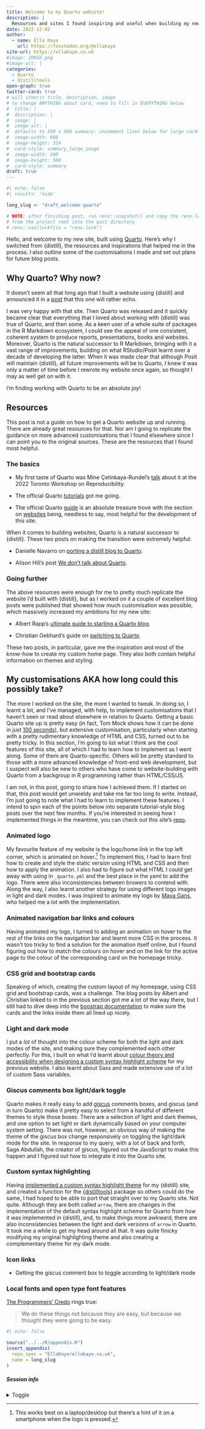 ```yaml
---
title: Welcome to my Quarto website!
description: |
  Resources and sites I found inspiring and useful when building my new site, notes on my customisations and plans for future posts
date: 2022-12-02
author: 
  - name: Ella Kaye
    url: https://fosstodon.org/@ellakaye
site-url: https://ellakaye.co.uk
#image: IMAGE.png
#image-alt: |
categories:
  - Quarto
  - distilltools
open-graph: true
twitter-card: true
# will inherit title, description, image
# to change ANYTHING about card, need to fill in EVERYTHING below
#  title: |
#  description: |
#  image: |
#  image-alt: |
#  defaults to 500 x 500 summary: uncomment lines below for large card
#  image-width: 600 
#  image-height: 314
#  card-style: summary_large_image 
#  image-width: 500
#  image-height: 500
#  card-style: summary
draft: true
---
```


<!--------------- set up ----------------->

```r
#| echo: false
#| results: 'hide'

long_slug <- "draft_welcome-quarto"

# NOTE: after finishing post, run renv::snapshot() and copy the renv.lock file 
# from the project root into the post directory
# renv::use(lockfile = "renv.lock")
```

<!--------------- post content ----------------->

Hello, and welcome to my new site, built using [Quarto](https://quarto.org){target="_blank"}. Here’s why I switched from {distill}, the resources and inspirations that helped me in the process. I also outline some of the customisations I made and set out plans for future blog posts.

## Why Quarto? Why now?

It doesn't seem all that long ago that I built a website using {distill} and announced it in a [post](../2021-05-08_welcome-distill/index.qmd) that this one will rather echo.

I was very happy with that site. Then Quarto was released and it quickly became clear that everything that I loved about working with {distill} was true of Quarto, and then some. As a keen user of a whole suite of packages in the R Markdown ecosystem, I could see the appeal of one consistent, coherent system to produce reports, presentations, books and websites. Moreover, Quarto is the natural successor to R Markdown, bringing with it a vast range of improvements, building on what RStudio/Posit learnt over a decade of developing the latter. When it was made clear that although Posit will maintain {distill}, all future improvements will be to Quarto, I knew it was only a matter of time before I rewrote my website once again, so thought I may as well get on with it.

I'm finding working with Quarto to be an absolute joy!

## Resources

This post is not a guide on how to get a Quarto website up and running. There are already great resources for that. Nor am I going to replicate the guidance on more advanced customisations that I found elsewhere since I can point you to the original sources. These are the resources that I found most helpful.

### The basics

- My first taste of Quarto was Mine Çetinkaya-Rundel's [talk](https://www.youtube.com/watch?v=6p4vOKS6Xls){target="_blank"} about it at the 2022 Toronto Workshop on Reproducibility.

- The official Quarto [tutorials](https://quarto.org/docs/get-started/){target="_blank"} got me going.

- The official Quarto [guide](https://quarto.org/docs/guide/){target="_blank"} is an absolute treasure trove with the section on [websites](https://quarto.org/docs/websites/) being, needless to say, most helpful for the development of this site.

When it comes to building websites, Quarto is a natural successor to {distill}. These two posts on making the transition were extremely helpful:

- Danielle Navarro on [porting a distill blog to Quarto](https://blog.djnavarro.net/posts/2022-04-20_porting-to-quarto/){target="_blank"}. 

- Alison Hill's post [We don't talk about Quarto](https://www.apreshill.com/blog/2022-04-we-dont-talk-about-quarto/){target="_blank"}.

### Going further

The above resources were enough for me to pretty much replicate the website I'd built with {distill}, but as I worked on it a couple of excellent blog posts were published that showed how much customisation was possible, which massively increased my ambitions for my new site:

- Albert Rapp's [ultimate guide to starting a Quarto blog ](https://albert-rapp.de/posts/13_quarto_blog_writing_guide/13_quarto_blog_writing_guide.html){target="_blank"}.

- Christian Gebhard's guide on [switching to Quarto](https://jollydata.blog/posts/2022-08-06-_switching-to-quarto/switching-to-quarto.html){target="_blank"}.

These two posts, in particular, gave me the inspiration and most of the know-how to create my custom home page. They also both contain helpful information on themes and styling.

## My customisations AKA how long could this possibly take?

The more I worked on the site, the more I wanted to tweak. In doing so, I learnt a lot, and I've managed, with help, to implement customisations that I haven't seen or read about elsewhere in relation to Quarto. Getting a basic Quarto site up is pretty easy (in fact, Tom Mock shows how it can be done in just [100 seconds](https://www.youtube.com/watch?v=t8qtcDyCRFA){target="_blank"}), but extensive customisation, particularly when starting with a pretty rudimentary knowledge of HTML and CSS, turned out to be pretty tricky. In this section, I'm going to list what I think are the cool features of this site, all of which I had to learn how to implement as I went along. Some of them are Quarto-specific. Others will be pretty standard to those with a more advanced knowledge of front-end web development, but I suspect will also be new to others who have come to website-building with Quarto from a backgroup in R programming rather than HTML/CSS/JS.

I am not, in this post, going to share how I achieved them. If I started on that, this post would get unwieldy and take me far too long to write. Instead, I'm just going to note what I had to learn to implement these features. I intend to spin each of the points below into separate tutorial-style blog posts over the next few months. If you're interested in seeing how I implemented things in the meantime, you can check out this site's [repo](https://github.com/EllaKaye/ellakaye.co.uk){target="_blank"}.

### Animated logo

My favourite feature of my website is the logo/home link in the top left corner, which is animated on hover.^[This works best on a laptop/desktop but there's a hint of it on a smartphone when the logo is pressed.] To implement this, I had to learn first how to create and style the static version using HTML and CSS and then how to apply the animation. I also had to figure out what HTML I could get away with using in `_quarto.yml` and the best place in the yaml to add the logo. There were also inconsistencies between browers to contend with. Along the way, I also learnt another strategy for using different logo images in light and dark modes. I was inspired to animate my logo by [Maya Gans](https://maya.rbind.io){target="_blank"}, who helped me a lot with the implementation.

### Animated navigation bar links and colours

Having animated my logo, I turned to adding an animation on hover to the rest of the links on the navigation bar and learnt more CSS in the process. It wasn't too tricky to find a solution for the animation itself online, but I found figuring out how to match the colours on hover and on the link for the active page to the colour of the corresponding card on the homepage tricky.

### CSS grid and bootstrap cards

Speaking of which, creating the custom layout of my homepage, using CSS grid and bootstrap cards, was a challenge. The blog posts by Albert and Christian linked to in the previous section got me a lot of the way there, but I still had to dive deep into the [boostrap documentation](https://getbootstrap.com/docs/5.0/getting-started/introduction/) to make sure the cards and the links inside them all lined up nicely.

### Light and dark mode

I put a *lot* of thought into the colour scheme for both the light and dark modes of the site, and making sure they complemented each other perfectly. For this, I built on what I'd learnt about [colour theory and accessibility when designing a custom syntax highlight scheme](../2021-05-26_custom-highlighting-distill-2/index.qmd) for my previous website. I also learnt about Sass and made extensive use of a lot of custom Sass variables.

### Giscus comments box light/dark toggle

Quarto makes it really easy to add [giscus](https://giscus.app){target="_blank"} comments boxes, and giscus (and in turn Quarto) make it pretty easy to select from a handful of different themes to style those boxes. There are a selection of light and dark themes, and one option to set light or dark dynamically based on your computer system setting. There was not, however, an obvious way of making the theme of the giscus box change responsively on toggling the light/dark mode for the site. In response to my query, with a lot of back and forth, Sage Abdullah, the creator of giscus, figured out the JavaScript to make this happen and I figured out how to integrate it into the Quarto site.

### Custom syntax highlighting

Having [implemented a custom syntax highlight theme](../2021-05-25_custom-highlighting-distill-1/index.qmd) for my {distill} site, and created a function for the [{distilltools}](../../packages/distilltools/index.qmd) package so others could do the same, I had hoped to be able to port that straight over to my Quarto site. Not quite. Although they are both called `arrow`, there are changes in the implementation of the default syntax highlight scheme for Quarto from how it was implemented in {distill}, and, to make things more awkward, there are also inconsistencies between the light and dark versions of `arrow` in Quarto. It took me a while to get my head around all that. It was quite finicky modifying my original highlighting theme and also creating a complementary theme for my dark mode.




### Icon links


- Getting the giscus comment box to toggle according to light/dark mode

### Local fonts and open type font features



[The Programmers' Credo](https://www.globalnerdy.com/2021/06/07/the-programmers-credo/) rings true:

> We do these things not because they are easy, but because we thought they were going to be easy.


<!--------------- appendices go here ----------------->

```r
#| echo: false

source("../../R/appendix.R")
insert_appendix(
  repo_spec = "EllaKaye/ellakaye.co.uk", 
  name = long_slug
)
```

##### Session info {.appendix}

<details><summary>Toggle</summary>

```r
#| echo: false
library(sessioninfo)
# save the session info as an object
pkg_session <- session_info(pkgs = "attached")

# get the quarto version
quarto_version <- system("quarto --version", intern = TRUE)

# inject the quarto info
pkg_session$platform$quarto <- paste(
  system("quarto --version", intern = TRUE), 
  "@", 
  quarto::quarto_path()
  )

# print it out
pkg_session
```

</details>





